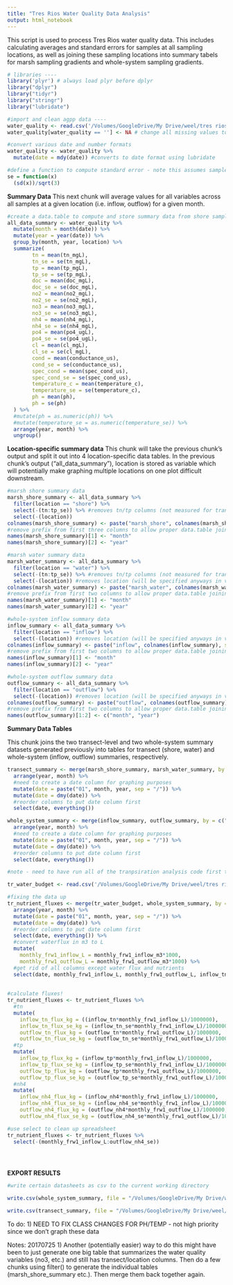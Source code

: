 ```yaml
---
title: "Tres Rios Water Quality Data Analysis"
output: html_notebook
---
```


This script is used to process Tres Rios water quality data. This includes calculating averages and standard errors for samples at all sampling locations, as well as joining these sampling locations into summary tabels for marsh sampling gradients and whole-system sampling gradients.

```r

# libraries ----
library('plyr') # always load plyr before dplyr
library("dplyr")
library("tidyr")
library("stringr")
library("lubridate")

#import and clean agpp data ----
water_quality <- read.csv('/Volumes/GoogleDrive/My Drive/weel/tres rios/datasets/tr-water-quality/data/tr_waterquality_fielddata.csv', stringsAsFactors = FALSE)
water_quality[water_quality == ''] <- NA # change all missing values to NA

#convert various date and number formats
water_quality <- water_quality %>%
  mutate(date = mdy(date)) #converts to date format using lubridate

#define a function to compute standard error - note this assumes sample size always 3, need to confirm whether I can assume that
se = function(x)
  (sd(x))/sqrt(3)

```

**Summary Data**
This next chunk will average values for all variables across all samples at a given location (i.e. inflow, outflow) for a given month. 

```r

#create a data.table to compute and store summary data from shore samples across all transects
all_data_summary <- water_quality %>%
  mutate(month = month(date)) %>%
  mutate(year = year(date)) %>%
  group_by(month, year, location) %>%
  summarize(
        tn = mean(tn_mgL),
        tn_se = se(tn_mgL),
        tp = mean(tp_mgL),
        tp_se = se(tp_mgL),
        doc = mean(doc_mgL),
        doc_se = se(doc_mgL),
        no2 = mean(no2_mgL),
        no2_se = se(no2_mgL),
        no3 = mean(no3_mgL),
        no3_se = se(no3_mgL),
        nh4 = mean(nh4_mgL),
        nh4_se = se(nh4_mgL),
        po4 = mean(po4_ugL),
        po4_se = se(po4_ugL),
        cl = mean(cl_mgL),
        cl_se = se(cl_mgL),
        cond = mean(conductance_us),
        cond_se = se(conductance_us),
        spec_cond = mean(spec_cond_us),
        spec_cond_se = se(spec_cond_us),
        temperature_c = mean(temperature_c),
        temperature_se = se(temperature_c),
        ph = mean(ph),
        ph = se(ph)
  ) %>%
  #mutate(ph = as.numeric(ph)) %>%
  #mutate(temperature_se = as.numeric(temperature_se)) %>%
  arrange(year, month) %>%
  ungroup()

```

**Location-specific summary data**
This chunk will take the previous chunk's output and split it out into 4 location-specific data tables. In the previous chunk's output ("all_data_summary"), location is stored as variable which will potentially make graphing multiple locations on one plot difficult downstream.

```r

#marsh shore summary data
marsh_shore_summary <- all_data_summary %>%
  filter(location == "shore") %>%
  select(-(tn:tp_se)) %>% #removes tn/tp columns (not measured for transects)
  select(-(location)) 
colnames(marsh_shore_summary) <- paste("marsh_shore", colnames(marsh_shore_summary), sep = "_") #pastes a prefix to all columns
#remove prefix from first three columns to allow proper data.table joining downstream
names(marsh_shore_summary)[1] <- "month"
names(marsh_shore_summary)[2] <- "year"

#marsh water summary data
marsh_water_summary <- all_data_summary %>%
  filter(location == "water") %>%
  select(-(tn:tp_se)) %>% #removes tn/tp columns (not measured for transects)
  select(-(location)) #removes location (will be specified anyways in variable names)
colnames(marsh_water_summary) <- paste("marsh_water", colnames(marsh_water_summary), sep = "_") #pastes a prefix to all columns
#remove prefix from first two columns to allow proper data.table joining downstream
names(marsh_water_summary)[1] <- "month"
names(marsh_water_summary)[2] <- "year"

#whole-system inflow summary data
inflow_summary <- all_data_summary %>%
  filter(location == "inflow") %>%
  select(-(location)) #removes location (will be specified anyways in variable names)
colnames(inflow_summary) <- paste("inflow", colnames(inflow_summary), sep = "_") #pastes a prefix to all columns
#remove prefix from first two columns to allow proper data.table joining downstream
names(inflow_summary)[1] <- "month"
names(inflow_summary)[2] <- "year"

#whole-system outflow summary data
outflow_summary <- all_data_summary %>%
  filter(location == "outflow") %>%
  select(-(location)) #removes location (will be specified anyways in variable names)
colnames(outflow_summary) <- paste("outflow", colnames(outflow_summary), sep = "_") #pastes a prefix to all columns
#remove prefix from first two columns to allow proper data.table joining downstream
names(outflow_summary)[1:2] <- c("month", "year")

```

**Summary Data Tables**

This chunk joins the two transect-level and two whole-system summary datasets generated previously into tables for transect (shore, water) and whole-system (inflow, outflow) summaries, respectively.

```r

transect_summary <- merge(marsh_shore_summary, marsh_water_summary, by = c("month", "year")) %>%
  arrange(year, month) %>%
  #need to create a date column for graphing purposes
  mutate(date = paste("01", month, year, sep = "/")) %>%
  mutate(date = dmy(date)) %>%
  #reorder columns to put date column first
  select(date, everything())

whole_system_summary <- merge(inflow_summary, outflow_summary, by = c("month", "year")) %>%
  arrange(year, month) %>%
  #need to create a date column for graphing purposes
  mutate(date = paste("01", month, year, sep = "/")) %>%
  mutate(date = dmy(date)) %>%
  #reorder columns to put date column first
  select(date, everything())

```

```r
#note - need to have run all of the tranpsiration analysis code first to update 

tr_water_budget <- read.csv('/Volumes/GoogleDrive/My Drive/weel/tres rios/datasets/tr-water-budget/results/tr_water_budget.csv', stringsAsFactors = FALSE)

#fixing the data up 
tr_nutrient_fluxes <- merge(tr_water_budget, whole_system_summary, by = c("month", "year")) %>%
  arrange(year, month) %>%
  mutate(date = paste("01", month, year, sep = "/")) %>%
  mutate(date = dmy(date)) %>%
  #reorder columns to put date column first
  select(date, everything()) %>%
  #convert waterflux in m3 to L
  mutate(
    monthly_frw1_inflow_L = monthly_frw1_inflow_m3*1000,
    monthly_frw1_outflow_L = monthly_frw1_outflow_m3*1000) %>%
  #get rid of all columns except water flux and nutrients
  select(date, monthly_frw1_inflow_L, monthly_frw1_outflow_L, inflow_tn, inflow_tn_se, inflow_tp, inflow_tp_se, outflow_tn, outflow_tn_se, outflow_tp, outflow_tp_se, inflow_nh4, inflow_nh4_se, outflow_nh4, outflow_nh4_se) %>%
  
  
#calculate fluxes!
tr_nutrient_fluxes <- tr_nutrient_fluxes %>%  
  #tn
  mutate(
    inflow_tn_flux_kg = ((inflow_tn*monthly_frw1_inflow_L)/1000000),
    inflow_tn_flux_se_kg = (inflow_tn_se*monthly_frw1_inflow_L)/1000000,
    outflow_tn_flux_kg = (outflow_tn*monthly_frw1_outflow_L)/1000000,
    outflow_tn_flux_se_kg = (outflow_tn_se*monthly_frw1_outflow_L)/1000000) %>%
  #tp
  mutate(
    inflow_tp_flux_kg = (inflow_tp*monthly_frw1_inflow_L)/1000000,
    inflow_tp_flux_se_kg = (inflow_tp_se*monthly_frw1_inflow_L)/1000000,
    outflow_tp_flux_kg = (outflow_tp*monthly_frw1_outflow_L)/1000000,
    outflow_tp_flux_se_kg = (outflow_tp_se*monthly_frw1_outflow_L)/1000000) %>%
  #nh4
  mutate(
    inflow_nh4_flux_kg = (inflow_nh4*monthly_frw1_inflow_L)/1000000,
    inflow_nh4_flux_se_kg = (inflow_nh4_se*monthly_frw1_inflow_L)/1000000,
    outflow_nh4_flux_kg = (outflow_nh4*monthly_frw1_outflow_L)/1000000,
    outflow_nh4_flux_se_kg = (outflow_nh4_se*monthly_frw1_outflow_L)/1000000)

#use select to clean up spreadsheet
tr_nutrient_fluxes <- tr_nutrient_fluxes %>%
  select(-(monthly_frw1_inflow_L:outflow_nh4_se))





```



**EXPORT RESULTS**

```r

#write certain datasheets as csv to the current working directory

write.csv(whole_system_summary, file = "/Volumes/GoogleDrive/My Drive/weel/tres rios/datasets/tr-water-quality/results/tr_waterquality_whole_system_summary.csv")

write.csv(transect_summary, file = "/Volumes/GoogleDrive/My Drive/weel/tres rios/datasets/tr-water-quality/results/tr_waterquality_transect_summary.csv")

```
 
To do:
1) NEED TO FIX CLASS CHANGES FOR PH/TEMP - not high priority since we don't graph these data

Notes:
20170725
1) Another (potentially easier) way to do this might have been to just generate one big table that summarizes the water quality variables (no3, etc.) and still has transect/location columns. Then do a few chunks using filter() to generate the individual tables (marsh_shore_summary etc.). Then merge them back together again. 
